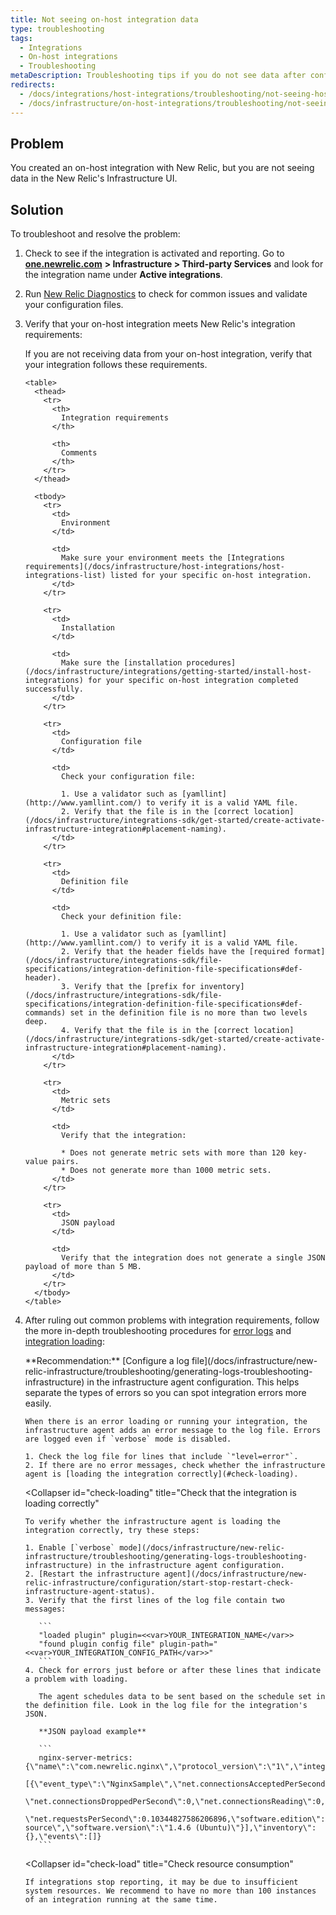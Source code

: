 ```yaml
---
title: Not seeing on-host integration data
type: troubleshooting
tags:
  - Integrations
  - On-host integrations
  - Troubleshooting
metaDescription: Troubleshooting tips if you do not see data after configuring your on-host New Relic infrastructure integration.
redirects:
  - /docs/integrations/host-integrations/troubleshooting/not-seeing-host-integration-data
  - /docs/infrastructure/on-host-integrations/troubleshooting/not-seeing-host-integration-data
---
```


## Problem

You created an on-host integration with New Relic, but you are not seeing data in the New Relic's Infrastructure UI.

## Solution

To troubleshoot and resolve the problem:

1. Check to see if the integration is activated and reporting. Go to [**one.newrelic.com**](http://one.newrelic.com) **> Infrastructure > Third-party Services** and look for the integration name under **Active integrations**.
2. Run [New Relic Diagnostics](/docs/agents/manage-apm-agents/troubleshooting/new-relic-diagnostics) to check for common issues and validate your configuration files.
3. Verify that your on-host integration meets New Relic's integration requirements:

   <CollapserGroup>
     <Collapser
       id="requirements"
       title="Troubleshoot integration requirements"
     >
       If you are not receiving data from your on-host integration, verify that your integration follows these requirements.

       <table>
         <thead>
           <tr>
             <th>
               Integration requirements
             </th>

             <th>
               Comments
             </th>
           </tr>
         </thead>

         <tbody>
           <tr>
             <td>
               Environment
             </td>

             <td>
               Make sure your environment meets the [Integrations requirements](/docs/infrastructure/host-integrations/host-integrations-list) listed for your specific on-host integration.
             </td>
           </tr>

           <tr>
             <td>
               Installation
             </td>

             <td>
               Make sure the [installation procedures](/docs/infrastructure/integrations/getting-started/install-host-integrations) for your specific on-host integration completed successfully.
             </td>
           </tr>

           <tr>
             <td>
               Configuration file
             </td>

             <td>
               Check your configuration file:

               1. Use a validator such as [yamllint](http://www.yamllint.com/) to verify it is a valid YAML file.
               2. Verify that the file is in the [correct location](/docs/infrastructure/integrations-sdk/get-started/create-activate-infrastructure-integration#placement-naming).
             </td>
           </tr>

           <tr>
             <td>
               Definition file
             </td>

             <td>
               Check your definition file:

               1. Use a validator such as [yamllint](http://www.yamllint.com/) to verify it is a valid YAML file.
               2. Verify that the header fields have the [required format](/docs/infrastructure/integrations-sdk/file-specifications/integration-definition-file-specifications#def-header).
               3. Verify that the [prefix for inventory](/docs/infrastructure/integrations-sdk/file-specifications/integration-definition-file-specifications#def-commands) set in the definition file is no more than two levels deep.
               4. Verify that the file is in the [correct location](/docs/infrastructure/integrations-sdk/get-started/create-activate-infrastructure-integration#placement-naming).
             </td>
           </tr>

           <tr>
             <td>
               Metric sets
             </td>

             <td>
               Verify that the integration:

               * Does not generate metric sets with more than 120 key-value pairs.
               * Does not generate more than 1000 metric sets.
             </td>
           </tr>

           <tr>
             <td>
               JSON payload
             </td>

             <td>
               Verify that the integration does not generate a single JSON payload of more than 5 MB.
             </td>
           </tr>
         </tbody>
       </table>
     </Collapser>
   </CollapserGroup>
4. After ruling out common problems with integration requirements, follow the more in-depth troubleshooting procedures for [error logs](#check-errors) and [integration loading](#check-loading):

   <CollapserGroup>
     <Collapser
       id="check-errors"
       title="Check the integration log file for error messages"
     >
       **Recommendation:** [Configure a log file](/docs/infrastructure/new-relic-infrastructure/troubleshooting/generating-logs-troubleshooting-infrastructure) in the infrastructure agent configuration. This helps separate the types of errors so you can spot integration errors more easily.

       When there is an error loading or running your integration, the infrastructure agent adds an error message to the log file. Errors are logged even if `verbose` mode is disabled.

       1. Check the log file for lines that include `"level=error"`.
       2. If there are no error messages, check whether the infrastructure agent is [loading the integration correctly](#check-loading).
     </Collapser>

     <Collapser
       id="check-loading"
       title="Check that the integration is loading correctly"
     >
       To verify whether the infrastructure agent is loading the integration correctly, try these steps:

       1. Enable [`verbose` mode](/docs/infrastructure/new-relic-infrastructure/troubleshooting/generating-logs-troubleshooting-infrastructure) in the infrastructure agent configuration.
       2. [Restart the infrastructure agent](/docs/infrastructure/new-relic-infrastructure/configuration/start-stop-restart-check-infrastructure-agent-status).
       3. Verify that the first lines of the log file contain two messages:

          ```
          "loaded plugin" plugin=<<var>YOUR_INTEGRATION_NAME</var>>
          "found plugin config file" plugin-path="<<var>YOUR_INTEGRATION_CONFIG_PATH</var>>"
          ```
       4. Check for errors just before or after these lines that indicate a problem with loading.

          The agent schedules data to be sent based on the schedule set in the definition file. Look in the log file for the integration's JSON.

          **JSON payload example**

          ```
          nginx-server-metrics: {\"name\":\"com.newrelic.nginx\",\"protocol_version\":\"1\",\"integration_version\":\"0.5.0\",\"metrics\":
          [{\"event_type\":\"NginxSample\",\"net.connectionsAcceptedPerSecond\":0.10344827586206896,\"net.connectionsActive\":1,
          \"net.connectionsDroppedPerSecond\":0,\"net.connectionsReading\":0,\"net.connectionsWaiting\":0,\"net.connectionsWriting\":1,
          \"net.requestsPerSecond\":0.10344827586206896,\"software.edition\":\"open source\",\"software.version\":\"1.4.6 (Ubuntu)\"}],\"inventory\":{},\"events\":[]}
          ```
     </Collapser>

     <Collapser
       id="check-load"
       title="Check resource consumption"
     >
       If integrations stop reporting, it may be due to insufficient system resources. We recommend to have no more than 100 instances of an integration running at the same time.
     </Collapser>
   </CollapserGroup>
